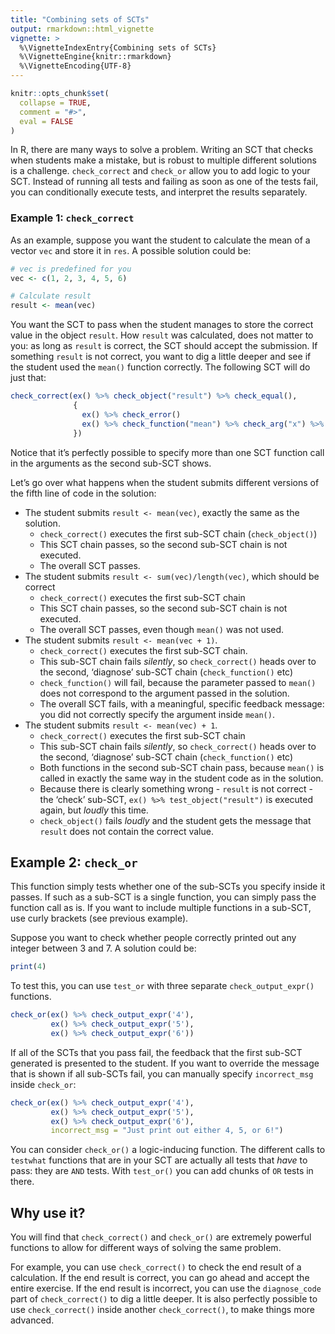 ```yaml
---
title: "Combining sets of SCTs"
output: rmarkdown::html_vignette
vignette: >
  %\VignetteIndexEntry{Combining sets of SCTs}
  %\VignetteEngine{knitr::rmarkdown}
  %\VignetteEncoding{UTF-8}
---
```


```r
knitr::opts_chunk$set(
  collapse = TRUE,
  comment = "#>",
  eval = FALSE
)
```

In R, there are many ways to solve a problem. Writing an SCT that checks when students make a mistake, but is robust to multiple different solutions is a challenge. `check_correct` and `check_or` allow you to add logic to your SCT. Instead of running all tests and failing as soon as one of the tests fail, you can conditionally execute tests, and interpret the results separately.

### Example 1: `check_correct`

As an example, suppose you want the student to calculate the mean of a vector `vec` and store it in `res`. A possible solution could be:

```r
# vec is predefined for you
vec <- c(1, 2, 3, 4, 5, 6)

# Calculate result
result <- mean(vec)
```

You want the SCT to pass when the student manages to store the correct value in the object `result`. How `result` was calculated, does not matter to you: as long as `result` is correct, the SCT should accept the submission. If something `result` is not correct, you want to dig a little deeper and see if the student used the `mean()` function correctly. The following SCT will do just that:

```r
check_correct(ex() %>% check_object("result") %>% check_equal(),
              {
                ex() %>% check_error()
                ex() %>% check_function("mean") %>% check_arg("x") %>% check_equal()
              })
```

Notice that it's perfectly possible to specify more than one SCT function call in the arguments as the second sub-SCT shows.

Let's go over what happens when the student submits different versions of the fifth line of code in the solution:

- The student submits `result <- mean(vec)`, exactly the same as the solution.
  + `check_correct()` executes the first sub-SCT chain (`check_object()`)
  + This SCT chain passes, so the second sub-SCT chain is not executed.
  + The overall SCT passes.
- The student submits `result <- sum(vec)/length(vec)`, which should be correct
  + `check_correct()` executes the first sub-SCT chain
  + This SCT chain passes, so the second sub-SCT chain is not executed.
  + The overall SCT passes, even though `mean()` was not used.
- The student submits `result <- mean(vec + 1)`.
  + `check_correct()` executes the first sub-SCT chain.
  + This sub-SCT chain fails _silently_, so `check_correct()` heads over to the second, 'diagnose' sub-SCT chain (`check_function()` etc)
  + `check_function()` will fail, because the parameter passed to `mean()` does not correspond to the argument passed in the solution.
  + The overall SCT fails, with a meaningful, specific feedback message: you did not correctly specify the argument inside `mean()`.
- The student submits `result <- mean(vec) + 1`.
  + `check_correct()` executes the first sub-SCT chain
  + This sub-SCT chain fails _silently_, so `check_correct()` heads over to the second, 'diagnose' sub-SCT chain (`check_function()` etc)
  + Both functions in the second sub-SCT chain pass, because `mean()` is called in exactly the same way in the student code as in the solution.
  + Because there is clearly something wrong - `result` is not correct - the 'check' sub-SCT, `ex() %>% test_object("result")` is executed again, but _loudly_ this time.
  + `check_object()` fails _loudly_ and the student gets the message that `result` does not contain the correct value.


## Example 2: `check_or`

This function simply tests whether one of the sub-SCTs you specify inside it passes. If such as a sub-SCT is a single function, you can simply pass the function call as is. If you want to include multiple functions in a sub-SCT, use curly brackets (see previous example). 

Suppose you want to check whether people correctly printed out any integer between 3 and 7. A solution could be:

```r
print(4)
```

To test this, you can use `test_or` with three separate `check_output_expr()` functions.

```r
check_or(ex() %>% check_output_expr('4'),
         ex() %>% check_output_expr('5'),
         ex() %>% check_output_expr('6'))
```

If all of the SCTs that you pass fail, the feedback that the first sub-SCT generated is presented to the student. If you want to override the message that is shown if all sub-SCTs fail, you can manually specify `incorrect_msg` inside `check_or`:

```r
check_or(ex() %>% check_output_expr('4'),
         ex() %>% check_output_expr('5'),
         ex() %>% check_output_expr('6'),
         incorrect_msg = "Just print out either 4, 5, or 6!")
```

You can consider `check_or()` a logic-inducing function. The different calls to `testwhat` functions that are in your SCT are actually all tests that _have_ to pass: they are `AND` tests. With `test_or()` you can add chunks of `OR` tests in there.

## Why use it?

You will find that `check_correct()` and `check_or()` are extremely powerful functions to allow for different ways of solving the same problem.

For example, you can use `check_correct()` to check the end result of a calculation. If the end result is correct, you can go ahead and accept the entire exercise. If the end result is incorrect, you can use the `diagnose_code` part of `check_correct()` to dig a little deeper. It is also perfectly possible to use `check_correct()` inside another `check_correct()`, to make things more advanced.